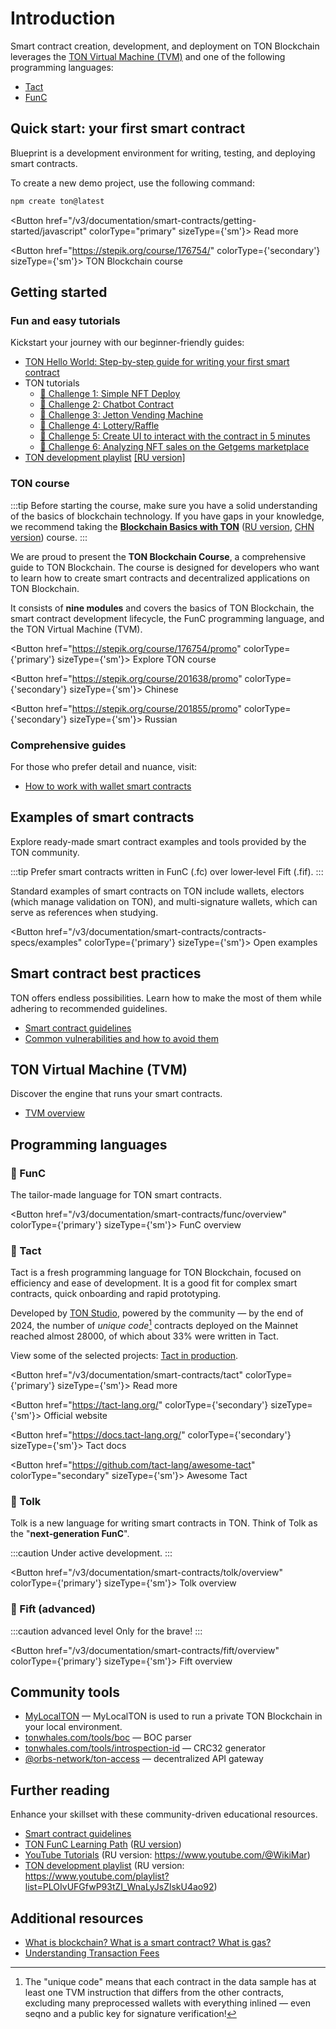 

# Introduction

Smart contract creation, development, and deployment on TON Blockchain leverages the [TON Virtual Machine (TVM)](/v3/documentation/smart-contracts/overview#ton-virtual-machine-tvm) and one of the following programming languages:

- [Tact](/v3/documentation/smart-contracts/overview#-tact)
- [FunC](/v3/documentation/smart-contracts/overview#-func)

## Quick start: your first smart contract
Blueprint is a development environment for writing, testing, and deploying smart contracts.

To create a new demo project, use the following command:

```bash
npm create ton@latest
```

<Button href="/v3/documentation/smart-contracts/getting-started/javascript" colorType="primary" sizeType={'sm'}>
  Read more
</Button>

<Button href="https://stepik.org/course/176754/" colorType={'secondary'} sizeType={'sm'}>
  TON Blockchain course
</Button>

## Getting started

### Fun and easy tutorials

Kickstart your journey with our beginner-friendly guides:

- [TON Hello World: Step-by-step guide for writing your first smart contract](https://helloworld.tonstudio.io/02-contract/)
- TON tutorials
  - [🚩 Challenge 1: Simple NFT Deploy](https://github.com/romanovichim/TONQuest1)
  - [🚩 Challenge 2: Chatbot Contract](https://github.com/romanovichim/TONQuest2)
  - [🚩 Challenge 3: Jetton Vending Machine](https://github.com/romanovichim/TONQuest3)
  - [🚩 Challenge 4: Lottery/Raffle](https://github.com/romanovichim/TONQuest4)
  - [🚩 Challenge 5: Create UI to interact with the contract in 5 minutes](https://github.com/romanovichim/TONQuest5)
  - [🚩 Challenge 6: Analyzing NFT sales on the Getgems marketplace](https://github.com/romanovichim/TONQuest6)
- [TON development playlist](https://www.youtube.com/playlist?list=PLQ5rEj25H3U2P5qp7nsgVtNGYxEojnnez) [\[RU version\]](https://www.youtube.com/playlist?list=PLOIvUFGfwP93tZI_WnaLyJsZlskU4ao92)

### TON course

:::tip
Before starting the course, make sure you have a solid understanding of the basics of blockchain technology. If you have gaps in your knowledge, we recommend taking the [**Blockchain Basics with TON**](https://stepik.org/course/201294/promo) ([RU version](https://stepik.org/course/202221/), [CHN version](https://stepik.org/course/200976/)) course.
:::

We are proud to present the **TON Blockchain Course**, a comprehensive guide to TON Blockchain. The course is designed for developers who want to learn how to create smart contracts and decentralized applications on TON Blockchain.

It consists of **nine modules** and covers the basics of TON Blockchain, the smart contract development lifecycle, the FunC programming language, and the TON Virtual Machine (TVM).

<Button href="https://stepik.org/course/176754/promo" colorType={'primary'} sizeType={'sm'}>
  Explore TON course
</Button>

<Button href="https://stepik.org/course/201638/promo" colorType={'secondary'} sizeType={'sm'}>
  Chinese
</Button>

<Button href="https://stepik.org/course/201855/promo" colorType={'secondary'} sizeType={'sm'}>
  Russian
</Button>

### Comprehensive guides

For those who prefer detail and nuance, visit:

- [How to work with wallet smart contracts](/v3/guidelines/smart-contracts/howto/wallet)

## Examples of smart contracts

Explore ready-made smart contract examples and tools provided by the TON community.

:::tip
Prefer smart contracts written in FunC (.fc) over lower‑level Fift (.fif).
:::

Standard examples of smart contracts on TON include wallets, electors (which manage validation on TON), and multi-signature wallets, which can serve as references when studying.

<Button href="/v3/documentation/smart-contracts/contracts-specs/examples" colorType={'primary'} sizeType={'sm'}>
  Open examples
</Button>

## Smart contract best practices

TON offers endless possibilities. Learn how to make the most of them while adhering to recommended guidelines.

- [Smart contract guidelines](/v3/guidelines/smart-contracts/guidelines)
- [Common vulnerabilities and how to avoid them](/v3/guidelines/smart-contracts/security/common-vulnerabilities)

## TON Virtual Machine (TVM)

Discover the engine that runs your smart contracts.

- [TVM overview](/v3/documentation/tvm/tvm-overview)

## Programming languages

### 📘 FunC

The tailor-made language for TON smart contracts.

<Button href="/v3/documentation/smart-contracts/func/overview" colorType={'primary'} sizeType={'sm'}>
  FunC overview
</Button>

### 📒 Tact

Tact is a fresh programming language for TON Blockchain, focused on efficiency and ease of development. It is a good fit for complex smart contracts, quick onboarding and rapid prototyping.

Developed by [TON Studio](https://tonstudio.io), powered by the community — by the end of 2024, the number of _unique code_[^1] contracts deployed on the Mainnet reached almost 28000, of which about 33% were written in Tact.

View some of the selected projects: [Tact in production](https://github.com/tact-lang/awesome-tact#tact-in-production-).

[^1]: The "unique code" means that each contract in the data sample has at least one TVM instruction that differs from the other contracts, excluding many preprocessed wallets with everything inlined — even seqno and a public key for signature verification!

<Button href="/v3/documentation/smart-contracts/tact" colorType={'primary'} sizeType={'sm'}>
  Read more
</Button>

<Button href="https://tact-lang.org/" colorType={'secondary'} sizeType={'sm'}>
  Official website
</Button>

<Button href="https://docs.tact-lang.org/" colorType={'secondary'} sizeType={'sm'}>
  Tact docs
</Button>

<Button href="https://github.com/tact-lang/awesome-tact" colorType="secondary" sizeType={'sm'}>
  Awesome Tact
</Button>

### 📗 Tolk

Tolk is a new language for writing smart contracts in TON. Think of Tolk as the "**next‑generation FunC**".

:::caution
Under active development.
:::

<Button href="/v3/documentation/smart-contracts/tolk/overview" colorType={'primary'} sizeType={'sm'}>
  Tolk overview
</Button>

### 📕 Fift (advanced)

:::caution advanced level
Only for the brave!
:::

<Button href="/v3/documentation/smart-contracts/fift/overview" colorType={'primary'} sizeType={'sm'}>
  Fift overview
</Button>

## Community tools

- [MyLocalTON](/v3/guidelines/nodes/running-nodes/running-a-local-ton) — MyLocalTON is used to run a private TON Blockchain in your local environment.
- [tonwhales.com/tools/boc](https://tonwhales.com/tools/boc) — BOC parser
- [tonwhales.com/tools/introspection-id](https://tonwhales.com/tools/introspection-id) — CRC32 generator
- [@orbs-network/ton-access](https://www.orbs.com/ton-access/) — decentralized API gateway

## Further reading

Enhance your skillset with these community-driven educational resources.

- [Smart contract guidelines](/v3/guidelines/smart-contracts/guidelines)
- [TON FunC Learning Path](https://blog.ton.org/func-journey) ([RU version](https://github.com/romanovichim/TonFunClessons_ru))
- [YouTube Tutorials](https://www.youtube.com/@TONDevStudy) (RU version: https://www.youtube.com/@WikiMar)
- [TON development playlist](https://www.youtube.com/playlist?list=PLQ5rEj25H3U2P5qp7nsgVtNGYxEojnnez) (RU version: https://www.youtube.com/playlist?list=PLOIvUFGfwP93tZI_WnaLyJsZlskU4ao92)

## Additional resources

- [What is blockchain? What is a smart contract? What is gas?](https://blog.ton.org/what-is-blockchain)
- [Understanding Transaction Fees](/v3/guidelines/smart-contracts/fee-calculation)

<Feedback />

